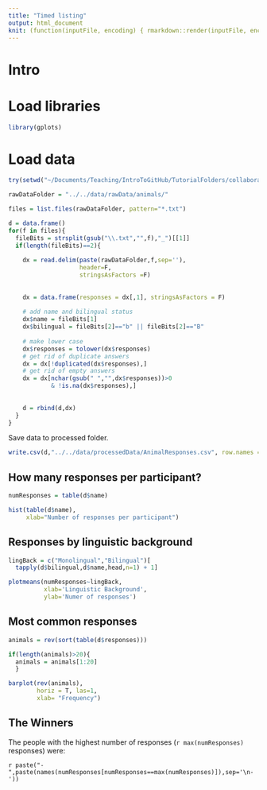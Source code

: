 ```yaml
---
title: "Timed listing"
output: html_document
knit: (function(inputFile, encoding) { rmarkdown::render(inputFile, encoding = encoding, output_file = file.path(dirname(inputFile), "../../results/MainResults.html")) })
---
```


# Intro

# Load libraries

```r
library(gplots)
```


# Load data

```r
try(setwd("~/Documents/Teaching/IntroToGitHub/TutorialFolders/collaborationTutorial/analysis/R/"))
```


```r

rawDataFolder = "../../data/rawData/animals/"

files = list.files(rawDataFolder, pattern="*.txt")

d = data.frame()
for(f in files){
  fileBits = strsplit(gsub("\\.txt","",f),"_")[[1]]
  if(length(fileBits)==2){
  
    dx = read.delim(paste(rawDataFolder,f,sep=''), 
                    header=F,
                    stringsAsFactors =F)
    
    
    dx = data.frame(responses = dx[,1], stringsAsFactors = F)
    
    # add name and bilingual status
    dx$name = fileBits[1]
    dx$bilingual = fileBits[2]=="b" || fileBits[2]=="B"
    
    # make lower case
    dx$responses = tolower(dx$responses)
    # get rid of duplicate answers
    dx = dx[!duplicated(dx$responses),]
    # get rid of empty answers
    dx = dx[nchar(gsub(" ","",dx$responses))>0 
            & !is.na(dx$responses),]
    
    
    d = rbind(d,dx)
  }
}

```

Save data to processed folder.

```r
write.csv(d,"../../data/processedData/AnimalResponses.csv", row.names = F)
```


## How many responses per participant?

```r

numResponses = table(d$name)

hist(table(d$name),
     xlab="Number of responses per participant")
```

## Responses by linguistic background

```r
lingBack = c("Monolingual","Bilingual")[
  tapply(d$bilingual,d$name,head,n=1) + 1]

plotmeans(numResponses~lingBack,
          xlab='Linguistic Background',
          ylab='Numer of responses')

```


## Most common responses

```r
animals = rev(sort(table(d$responses)))

if(length(animals)>20){
  animals = animals[1:20]
  }

barplot(rev(animals), 
        horiz = T, las=1,
        xlab= "Frequency")
```

## The Winners

The people with the highest number of responses (`r max(numResponses)` responses) were: 

`r paste("-  ",paste(names(numResponses[numResponses==max(numResponses)]),sep='\n-  '))`

